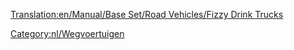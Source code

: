 [[Translation:en/Manual/Base Set/Road Vehicles/Fizzy Drink Trucks]]

{{nl/Wegvoertuig|name=MightyMover Frisdranktruck
|img=en/MightyMover FizzyDrink.png
|price=£4.797 (€ 9.594)
|speed=30 mph (48 km/h)
|annual=£422 (€ 844)
|designed=1935
|life=15
|capacity=17 frisdranken
}}
{{nl/Wegvoertuig|name=Powernaught Frisdranktruck
|img=en/Powernaught FizzyDrink.png
|price=£6.027 (€ 12.054)
|speed=55 mph (88 km/h)
|annual=£787 (€ 1.574)
|designed=1976
|life=15
|capacity=19 frisdranken
}}
{{nl/Wegvoertuig|name=Wizzowow Frisdranktruck
|img=en/Wizzowow FizzyDrink.png
|price=£6.437 (€ 12.874)
|speed=70 mph (112 km/h)
|annual=£1.125 (€ 2.250)
|designed=2019
|life=15
|capacity=22 frisdranken
}}

[[Category:nl/Wegvoertuigen]]